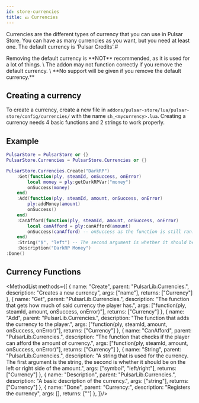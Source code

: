 ```yaml
---
id: store-currencies
title: 💷 Currencies
---
```



Currencies are the different types of currency that you can use in Pulsar Store. You can have as many currencies as you want, but you need at least one. The default currency is 'Pulsar Credits'.#

<Admonition type="warning">
	Removing the default currency is **NOT** recommended, as it is used for a lot of things. \
	The addon may not function correctly if you remove the default currency. \
	**No support will be given if you remove the default currency.**
</Admonition>

## Creating a currency
To create a currency, create a new file in `addons/pulsar-store/lua/pulsar-store/config/currencies/` with the name `sh_<mycurrency>.lua`. Creating a currency needs 4 basic functions and 2 strings to work properly.

## Example
```lua
PulsarStore = PulsarStore or {}
PulsarStore.Currencies = PulsarStore.Currencies or {}

PulsarStore.Currencies.Create("DarkRP")
    :Get(function(ply, steamId, onSuccess, onError)
        local money = ply:getDarkRPVar("money")
        onSuccess(money)
    end)
    :Add(function(ply, steamId, amount, onSuccess, onError)
        ply:addMoney(amount)
        onSuccess()
    end)
    :CanAfford(function(ply, steamId, amount, onSuccess, onError)
        local canAfford = ply:canAfford(amount)
        onSuccess(canAfford) -- onSuccess as the function is still ran. onError is only ran if the function fails.
    end)
    :String("$", "left") -- The second argument is whether it should be on the left or right side of the amount
    :Description("DarkRP Money")
:Done()
```

## Currency Functions

<MethodList methods={[
	{
		name: "Create",
		parent: "PulsarLib.Currencies.",
		description: "Creates a new currency",
		args: ["name"],
		returns: ["Currency"]
	},
	{
		name: "Get",
		parent: "PulsarLib.Currencies.",
		description: "The function that gets how much of said currency the player has.",
		args: ["function(ply, steamId, amount, onSuccess, onError)"],
		returns: ["Currency"]
	},
	{
		name: "Add",
		parent: "PulsarLib.Currencies.",
		description: "The function that adds the currency to the player.",
		args: ["function(ply, steamId, amount, onSuccess, onError)"],
		returns: ["Currency"]
	},
	{
		name: "CanAfford",
		parent: "PulsarLib.Currencies.",
		description: "The function that checks if the player can afford the amount of currency.",
		args: ["function(ply, steamId, amount, onSuccess, onError)"],
		returns: ["Currency"]
	},
	{
		name: "String",
		parent: "PulsarLib.Currencies.",
		description: "A string that is used for the currency. The first argument is the string, the second is whether it should be on the left or right side of the amount.",
		args: ["symbol", "left/right"],
		returns: ["Currency"]
	},
	{
		name: "Description",
		parent: "PulsarLib.Currencies.",
		description: "A basic description of the currency.",
		args: ["string"],
		returns: ["Currency"]
	},
	{
		name: "Done",
		parent: "Currency:",
		description: "Registers the currency",
		args: [],
		returns: [""]
	},
]}/>